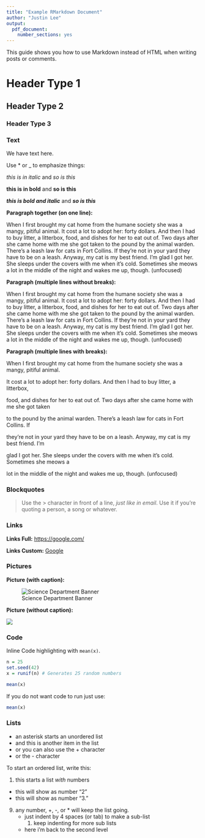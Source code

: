 ```yaml
---
title: "Example RMarkdown Document"
author: "Justin Lee"
output: 
  pdf_document:
    number_sections: yes
---
```


This guide shows you how to use Markdown instead of HTML when
writing posts or comments.

# Header Type 1
## Header Type 2 
### Header Type 3 


### Text

We have text here.

Use * or _ to emphasize things:

*this is in italic*  and _so is this_

**this is in bold**  and __so is this__

***this is bold and italic***  and ___so is this___


**Paragraph together (on one line):**

When I first brought my cat home from the humane society she was a mangy, pitiful animal. It cost a lot to adopt her: forty dollars. And then I had to buy litter, a litterbox, food, and dishes for her to eat out of. Two days after she came home with me she got taken to the pound by the animal warden. There's a leash law for cats in Fort Collins. If they're not in your yard they have to be on a leash. Anyway, my cat is my best friend. I'm glad I got her. She sleeps under the covers with me when it's cold. Sometimes she meows a lot in the middle of the night and wakes me up, though. (unfocused)

**Paragraph (multiple lines without breaks):**

When I first brought my cat home from the humane society she was a mangy, pitiful animal.
It cost a lot to adopt her: forty dollars. And then I had to buy litter, a litterbox,
food, and dishes for her to eat out of. Two days after she came home with me she got taken
to the pound by the animal warden. There's a leash law for cats in Fort Collins. If 
they're not in your yard they have to be on a leash. Anyway, my cat is my best friend. I'm
glad I got her. She sleeps under the covers with me when it's cold. Sometimes she meows a 
lot in the middle of the night and wakes me up, though. (unfocused)

**Paragraph (multiple lines with breaks):**

When I first brought my cat home from the humane society she was a mangy, pitiful animal.

It cost a lot to adopt her: forty dollars. And then I had to buy litter, a litterbox, 

food, and dishes for her to eat out of. Two days after she came home with me she got taken

to the pound by the animal warden. There's a leash law for cats in Fort Collins. If 

they're not in your yard they have to be on a leash. Anyway, my cat is my best friend. I'm

glad I got her. She sleeps under the covers with me when it's cold. Sometimes she meows a 

lot in the middle of the night and wakes me up, though. (unfocused)


### Blockquotes

> Use the > character in front of a line, *just like in email*.
> Use it if you're quoting a person, a song or whatever.


### Links

**Links Full:** <https://google.com/>

**Links Custom:** [Google](https://google.com)


### Pictures

**Picture (with caption):**

![Science Department Banner](http://science.psu.edu/psu_eberly_blue.png)


**Picture (without caption):**

![](http://kefalosandassociates.com/wp-content/uploads/2015/07/facebook-banner.png)

### Code

Inline Code highlighting with `mean(x)`. 

```r
n = 25
set.seed(42)
x = runif(n) # Generates 25 random numbers

mean(x)
```

If you do not want code to run just use:

```r
mean(x)
```

### Lists

* an asterisk starts an unordered list
* and this is another item in the list
+ or you can also use the + character
- or the - character

To start an ordered list, write this:

1. this starts a list *with* numbers
+  this will show as number "2"
*  this will show as number "3."
9. any number, +, -, or * will keep the list going.
    * just indent by 4 spaces (or tab) to make a sub-list
        1. keep indenting for more sub lists
    * here i'm back to the second level
